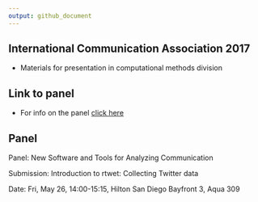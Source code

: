 ```yaml
---
output: github_document
---
```


## International Communication Association 2017
- Materials for presentation in computational methods division

## Link to panel
- For info on the panel [click here](http://tinyurl.com/hmg66jy)

## Panel

Panel: New Software and Tools for Analyzing Communication

Submission: Introduction to rtwet: Collecting Twitter data

Date: Fri, May 26, 14:00-15:15, Hilton San Diego Bayfront 3, Aqua 309
